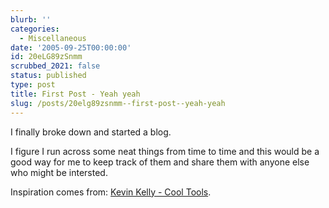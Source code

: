 ```yaml
---
blurb: ''
categories:
  - Miscellaneous
date: '2005-09-25T00:00:00'
id: 20eLG89zSnmm
scrubbed_2021: false
status: published
type: post
title: First Post - Yeah yeah
slug: /posts/20elg89zsnmm--first-post--yeah-yeah
---
```


I finally broke down and started a blog. 

I figure I run across some
neat things from time to time and this would be a good way for me
to keep track of them and share them with anyone else who might be
intersted. 

Inspiration comes from:
[Kevin Kelly - Cool Tools](http://www.kk.org/cooltools/index.php).
